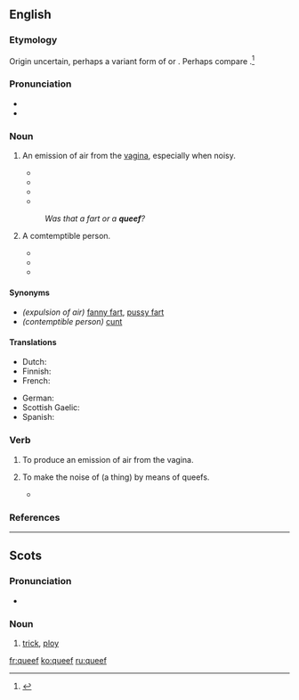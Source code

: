 ==English==
===Etymology===
Origin uncertain, perhaps a variant form of {{term|quiff||trick, ploy}} or {{term|quiff||woman; vulva}}. Perhaps compare {{etyl|sco|en}} {{term|queef|lang=sco}}.<ref>{{quote-book
  | date = 2010-10-16
  | title = Where a Dobdob Meets a Dikdik: A Word Lover's Guide to the Weirdest, Wackiest, and Wonkiest Lexical Gems
  | first = Bill
  | last = Casselman
  | location = Avon
  | publisher = Adams Media
  | edition = Original
  | isbn = 9781440506369
  | ol = 24539105M
  | page = 191
  | passage = '''Queef''' is Scottish slang, a pronunciation variant of quiff, meaning “vulva” or “vagina”. This, together with British nautical slang where a '''queef''' is also a dialectic variant of quiff meaning “a blast of wind,” combined sometime during the last 200 years in vulgar street talk to give the current meaning of '''queef''': an explusion of air from the vulva during or often just after vigorous intercourse, commonly called a pussy fart.
}}</ref>

===Pronunciation===
* {{IPA|/kwiːf/}}
* {{rhymes|iːf}}

===Noun===
{{en-noun}}

# {{slang}} An emission of air from the [[vagina]], especially when noisy.
#* {{quote-book|year=2004|passage=Finally, I have only heard about it, but what about the '''queef'''?  This is the vagina-fart.  Is it truly possible?|author=Michael Ryan|title=The Dirtiest Toilet Humor Book Ever|publisher=iUniverse|year_published=2004|page=47}}
#* {{quote-song|year=2005|passage=We are the '''queef''' after a porn star breaks the gang bang record.|composer=[[w:Bloodhound Gang|The Bloodhound Gang]]|title=Pennsylvania}}
#* {{quote-book
  | date = 2010-10-16
  | title = Where a Dobdob Meets a Dikdik: A Word Lover's Guide to the Weirdest, Wackiest, and Wonkiest Lexical Gems
  | first = Bill
  | last = Casselman
  | location = Avon
  | publisher = Adams Media
  | edition = Original
  | isbn = 9781440506369
  | ol = 24539105M
  | page = 192
  | passage = A '''queef''' is not, of course, flatulence, so technically it is not a fart either. It is air, not waste gases produced by digestion, so often there is no attendant odor.
}}
#* {{seemorecites}}
#: ''Was that a fart or a '''queef'''?''
# {{slang}} A comtemptible person.
#* {{quote-video
  | date = 2000-01-12
  | episode = {{w|World Wide Recorder Concert}}
  | title = {{w|South Park}}
  | season = 3
  | number = 17
  | passage = ''Tough Guy:'' Oh yeah? Well, you look like a bunch of '''queefs''' to me, huh?
}}
#* {{quote-newsgroup
  | date = 2000-09-12
  | author = D. G. Porter
  | title = Re: OT: Bush Fucks Up with Mike On
  | newsgroup = alt.tv.southpark
  | id = 39BE65CF.567C@pacbell.net
  | passage = When you dumb-fucks repeat some right-wing loon's lie it only makes you look like a '''queef'''.
}}
#* {{seemorecites}}

====Synonyms====
* ''(expulsion of air)'' [[fanny fart]], [[pussy fart]]
* ''(contemptible person)'' [[cunt]]

====Translations====
{{trans-top|an emission of air from the vagina}}
* Dutch: {{t-|nl|schedewind}}
* Finnish: {{t-|fi|emätinpieru}}
* French: {{t-|fr|pet vaginal|m}}
{{trans-mid}}
* German: {{t-|de|Mösenfurz|m}}
* Scottish Gaelic: {{t-|gd|braim-fhaighein|m}}
* Spanish: {{t-|es|pedo vaginal|m}}
{{trans-bottom}}

===Verb===
{{en-verb}}

# {{intransitive|slang}} To produce an emission of air from the vagina.
# {{transitive|slang}} To make the noise of (a thing) by means of queefs.
#* {{quote-book|year=2002|passage=back to the movie where we find Kim, back at the gallery, so catatonic and sex-obsessed she'd sell Michaelangelo's ''David'' for $5 and '''queef''' the theme from ''Close Encounters'' for no extra charge.|author=Dennis Hensley|title=Screening Party|publisher=Alyson Publishing|year_published=2002|page=74}}

===References===
<references/>

----

==Scots==
===Pronunciation===
*{{IPA|/kwif/|lang=sco}}

===Noun===
{{sco-noun}}

# [[trick]], [[ploy]]

[[fr:queef]]
[[ko:queef]]
[[ru:queef]]
